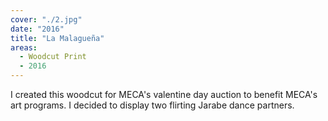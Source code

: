 ```yaml
---
cover: "./2.jpg"
date: "2016"
title: "La Malagueña"
areas:
  - Woodcut Print
  - 2016
---
```


I created this woodcut for MECA's valentine day auction to benefit MECA's art programs. I decided to display two flirting Jarabe dance partners. 